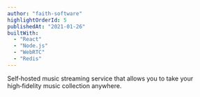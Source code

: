 ```yaml
---
author: "faith-software"
highlightOrderId: 5
publishedAt: "2021-01-26"
builtWith:
  - "React"
  - "Node.js"
  - "WebRTC"
  - "Redis"
---
```


Self‑hosted music streaming service that allows you to take your high‑fidelity music collection anywhere.
